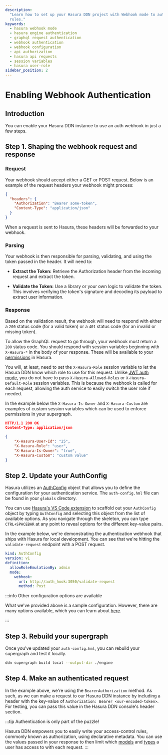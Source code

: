 ```yaml
---
description:
  "Learn how to set up your Hasura DDN project with Webhook mode to authenticate requests and apply access-control
  rules."
keywords:
  - hasura webhook mode
  - hasura engine authentication
  - graphql request authentication
  - webhook authentication
  - webhook configuration
  - api authorization
  - hasura api requests
  - session variables
  - hasura user-role
sidebar_position: 2
---
```


# Enabling Webhook Authentication

## Introduction

You can enable your Hasura DDN instance to use an auth webhook in just a few steps.

## Step 1. Shaping the webhook request and response

### Request

Your webhook should accept either a GET or POST request. Below is an example of the request headers your webhook might
process:

```json title="Example headers present in a POST request to your webhook endpoint"
{
  "headers": {
    "Authorization": "Bearer some-token",
    "Content-Type": "application/json"
  }
}
```

When a request is sent to Hasura, these headers will be forwarded to your webhook.

### Parsing

Your webhook is then responsible for parsing, validating, and using the token passed in the header. It will need to:

- **Extract the Token:** Retrieve the Authorization header from the incoming request and extract the token.

- **Validate the Token:** Use a library or your own logic to validate the token. This involves verifying the token's
  signature and decoding its payload to extract user information.

### Response

Based on the validation result, the webhook will need to respond with either a `200` status code (for a valid token) or
a `401` status code (for an invalid or missing token).

To allow the GraphQL request to go through, your webhook must return a `200` status code. You should respond with
session variables beginning with `X-Hasura-*` in the body of your response. These will be available to your
[permissions](/supergraph-modeling/permissions.mdx) in Hasura.

You will, at least, need to set the `X-Hasura-Role` session variable to let the Hasura DDN know which role to use for
this request. Unlike [JWT auth mode](auth/authentication/jwt/index.mdx), you do not have to pass
`X-Hasura-Allowed-Roles` or `X-Hasura-Default-Role` session variables. This is because the webhook is called for each
request, allowing the auth service to easily switch the user role if needed.

In the example below the `X-Hasura-Is-Owner` and `X-Hasura-Custom` are examples of custom session variables which can be
used to enforce permissions in your supergraph.

```json title="Example response from your webhook to Hasura DDN"
HTTP/1.1 200 OK
Content-Type: application/json

{
    "X-Hasura-User-Id": "25",
    "X-Hasura-Role": "user",
    "X-Hasura-Is-Owner": "true",
    "X-Hasura-Custom": "custom value"
}
```

## Step 2. Update your AuthConfig

Hasura utilizes an [AuthConfig](/supergraph-modeling/auth-config.mdx) object that allows you to define the
configuration for your authentication service. The `auth-config.hml` file can be found in your `globals`
directory.

You can use
[Hasura's VS Code extension](https://marketplace.visualstudio.com/items?itemName=HasuraHQ.hasura#:~:text=Hasura%20Language%20Server%20Extension%20for,%2C%20syntax%20highlighting%2C%20and%20more)
to scaffold out your `AuthConfig` object by typing `AuthConfig` and selecting this object from the list of available
options. As you navigate through the skeleton, you can type `CTRL+SPACEBAR` at any point to reveal options for the
different key-value pairs.

In the example below, we're demonstrating the authentication webhook that ships with Hasura for local development. You
can see that we're hitting the `validate-request` endpoint with a POST request.

```yaml title="supergraph-globals/auth-config.hml"
kind: AuthConfig
version: v1
definition:
  allowRoleEmulationBy: admin
  mode:
    webhook:
      url: http://auth_hook:3050/validate-request
      method: Post
```

:::info Other configuration options are available

What we've provided above is a sample configuration. However, there are many options available, which you can learn
about [here](/supergraph-modeling/auth-config.mdx#authconfig-authhookconfig).

:::

## Step 3. Rebuild your supergraph

Once you've updated your `auth-config.hml`, you can rebuild your supergraph and test it locally.

```bash title="From the root of your project, run:"
ddn supergraph build local --output-dir ./engine
```

## Step 4. Make an authenticated request

In the example above, we're using the `BearerAuthorization` method. As such, as we can make a request to our Hasura DDN
instance by including a header with the key-value of `Authorization: Bearer <our-encoded-token>`. For testing, you can
pass this value in the Hasura DDN console's header section.

:::tip Authentication is only part of the puzzle!

Hasura DDN empowers you to easily write your access-control rules, commonly known as authorization, using declarative
metadata. You can use the values passed in your response to then limit which
[models](/supergraph-modeling/permissions.mdx#modelpermissions-modelpermissions) and
[types](/supergraph-modeling/permissions.mdx#typepermissions-typepermissions) a user has access to with each request.
:::
